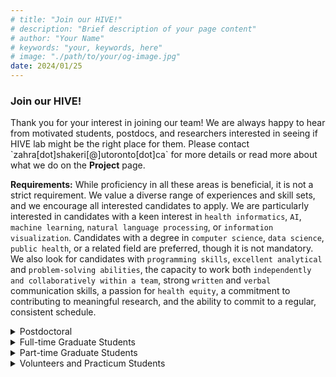 ```yaml
---
# title: "Join our HIVE!"
# description: "Brief description of your page content"
# author: "Your Name"
# keywords: "your, keywords, here"
# image: "./path/to/your/og-image.jpg"
date: 2024/01/25
---
```

<h3 className="text-gray-800 text-3xl font-semibold sm:text-4xl">
            Join our HIVE!
          </h3>
Thank you for your interest in joining our team! We are always happy to hear from motivated students, postdocs, and researchers interested in seeing if HIVE lab might be the right place for them. Please contact `zahra[dot]shakeri[@]utoronto[dot]ca` for more details or read more about what we do on the <b>Project</b> page.


<b>Requirements:</b> While proficiency in all these areas is beneficial, it is not a strict requirement. We value a diverse range of experiences and skill sets, and we encourage all interested candidates to apply. We are particularly interested in candidates with a keen interest in `health informatics`, `AI`, `machine learning`, `natural language processing`, or `information visualization`. Candidates with a degree in `computer science`, `data science`, `public health`, or a related field are preferred, though it is not mandatory. We also look for candidates with `programming skills`, `excellent analytical` and `problem-solving abilities`, the capacity to work both `independently and collaboratively within a team`, strong `written` and `verbal` communication skills, a passion for `health equity`, a commitment to contributing to meaningful research, and the ability to commit to a regular, consistent schedule.




<details className="border border-gray-300 rounded-lg mt-4 p-4">
  <summary><span className="font-bold text-[#243751]">Postdoctoral</span></summary>

If you are interested in pursuing a postdoctoral position with our lab and meet the general requirements, we will need to collaborate on securing funding through postdoctoral scholarships, unless a funded position is announced through a special hiring call. In the absence of such a call, please consider planning for available funding opportunities. If your application is successful, we would be delighted to welcome you to our team. Ensure you are aware of both internal and external deadlines for each opportunity and communicate your plans with me at least three months prior to the deadline.

- [Banting Postdoctoral Fellowships Program](https://www.sgs.utoronto.ca/awards/banting-postdoctoral-fellowships-program/)
- [Provost's Postdoctoral Fellowship Program​](https://www.sgs.utoronto.ca/awards/provosts-postdoctoral-fellowship-program/)
- [Schmidt Science Fellows Award](https://www.sgs.utoronto.ca/awards/schmidt-science-fellows-award/)
- [Data Sciences Institute Postdoctoral Fellowship](https://datasciences.utoronto.ca/postdoctoral-fellowship/)
- [Vector Institute Postdoctoral Scholarship](https://vectorinstitute.ai/programs/vector-postdoctoral-fellows/)
- [China Scholarship Council](https://www.sgs.utoronto.ca/awards/schmidt-science-fellows-award/) 
</details>

<details className="border border-gray-300 rounded-lg mt-4 p-4">
  <summary><span className="font-bold text-[#243751]">Full-time Graduate Students</span></summary>

## Full-time Graduate Students: Fall 2026 Intake

**HIVE Lab is now accepting applications for one fully funded PhD position and one competitive MSc position starting in Fall 2026.**  
We are a collaborative team working at the intersection of health informatics, artificial intelligence, and data visualization, dedicated to precision public health and health equity.

### What We Look For
- **Proven research experience** shown through publications, conference papers, or substantial projects  
- **Exceptional academic writing skills** and the ability to explain complex ideas clearly  
- **Strong discipline and time-management** to meet project milestones and publication deadlines  
- **Interest in grant writing** or experience preparing funding proposals  
- **Technical depth** in at least one of the following: machine learning, natural language processing, data science, or information visualization  
- Ability to work **independently and as part of an interdisciplinary team**  
- Genuine **enthusiasm for improving public and population health** through data-driven methods  

### Why Join HIVE Lab
- Work on high-impact projects that influence health policy and patient outcomes  
- Access to rich datasets, cutting-edge computational resources, and dedicated mentorship  
- Opportunities to co-author peer-reviewed papers, present at major conferences, and lead grant submissions  
- A supportive environment that values diverse perspectives and encourages professional growth  

### How to Apply
1. **CV and unofficial transcripts**    
2. **Writing sample** (published paper, thesis chapter, or technical report)    

Email your application as a single PDF to **zahra[dot]shakeri[at]utoronto[dot]ca** with the subject line  
**“Fall 2026 Graduate Application–[Your Name]”.**

We look forward to connecting with you and learning more about your interests in the future. Thank you for considering us in your academic journey!

  
{/* Thank you for your interest in HIVE Lab. Please note that we are not accepting applications for new MSc or PhD students for Fall 2025. However, we encourage you to stay updated as we may introduce new graduate positions for Fall 2026. We look forward to connecting with you and learning more about your interests in the future. Thank you for considering us in your academic journey! */}

</details>


<details className="border border-gray-300 rounded-lg mt-4 p-4">
  <summary><span className="font-bold text-[#243751]">Part-time Graduate Students</span></summary>

For part-time candidates, we are exclusively accepting applications for our self-funded MSc programs. We welcome applicants from diverse backgrounds, including clinical, epidemiology, and computer science, who are interested in applying novel data science techniques in their fields. `Positions for part-time MSc students are available for Fall 2025`.
</details>


<details className="border border-gray-300 rounded-lg mt-4 p-4">
  <summary><span className="font-bold text-[#243751]"> Volunteers and Practicum Students </span></summary>

Thank you for your interest in our Summer 2025 positions. At this time, we do not have any openings for the summer term. However, we encourage those interested in volunteer Research Assistant or internship opportunities to consider applying for the Fall 2025 term. Please feel free to reach out after mid-April. Thank you again for your interest, and we hope to potentially collaborate in the future.
</details>
